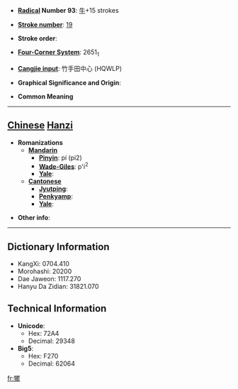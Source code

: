 * '''[[Wiktionary:Chinese radical index| Radical]] Number 93''': [[Wiktionary:Chinese radical index 牛|牛]]+15 strokes

* '''[[Wiktionary:Chinese total strokes index|Stroke number]]''': [[Wiktionary:Chinese total strokes index 19|19]]

* '''Stroke order''': 

* '''[[Wiktionary:Chinese four corner index|Four-Corner System]]''': 2651<sub>1</sub>

* '''[[Wiktionary:Chinese Cangjie index|Cangjie input]]''': 竹手田中心 (HQWLP)

* '''Graphical Significance and Origin''': 

* '''Common Meaning'''

----

== [[Chinese]] [[Hanzi]] ==

* '''Romanizations'''
** '''[[Mandarin]]'''
*** '''[[Pinyin]]''': pí (pi2)
*** '''[[Wade-Giles]]''': p'i<sup>2</sup>
*** '''[[Yale]]''': 
** '''[[Cantonese]]'''
*** '''[[Jyutping]]''':
*** '''[[Penkyamp]]''': 
*** '''[[Yale]]''': 

* '''Other info''': 

----

== Dictionary Information ==

* KangXi: 0704.410
* Morohashi: 20200
* Dae Jaweon: 1117.270
* Hanyu Da Zidian: 31821.070

== Technical Information ==

* '''Unicode''':
** Hex: 72A4
** Decimal: 29348
* '''Big5''':
** Hex: F270
** Decimal: 62064

[[fr:犤]]